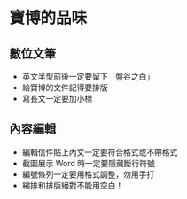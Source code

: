 # 寶博的品味

## 數位文筆

- 英文半型前後一定要留下「盤谷之白」
- 給寶博的文件記得要排版
- 寫長文一定要加小標

## 內容編輯

- 編輯信件貼上內文一定要符合格式或不帶格式
- 截圖展示 Word 時一定要隱藏斷行符號
- 編號條列一定要用格式調整，勿用手打
- 縮排和排版絕對不能用空白！
